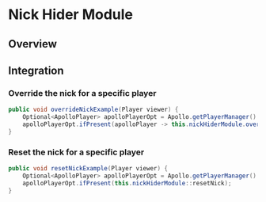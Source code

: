 # Nick Hider Module

## Overview

## Integration

### Override the nick for a specific player

```java
public void overrideNickExample(Player viewer) {
    Optional<ApolloPlayer> apolloPlayerOpt = Apollo.getPlayerManager().getPlayer(viewer.getUniqueId());
    apolloPlayerOpt.ifPresent(apolloPlayer -> this.nickHiderModule.overrideNick(apolloPlayer, "Notch"));
}
```

### Reset the nick for a specific player

```java
public void resetNickExample(Player viewer) {
    Optional<ApolloPlayer> apolloPlayerOpt = Apollo.getPlayerManager().getPlayer(viewer.getUniqueId());
    apolloPlayerOpt.ifPresent(this.nickHiderModule::resetNick);
}
```
